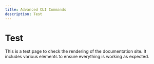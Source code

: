 ```yaml
---
title: Advanced CLI Commands
description: Test
---
```


# Test
This is a test page to check the rendering of the documentation site. It includes various elements to ensure everything is working as expected.